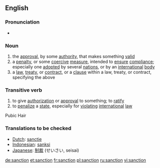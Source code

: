 {{wikipedia}}

==English==

===Pronunciation===
*{{audio|en-us-sanction.ogg|Audio (US)}}

===Noun===
{{en-noun}}
# the [[approval]], by some [[authority]], that makes something [[valid]]
# a [[penalty]], or some [[coercive]] [[measure]], intended to [[ensure]] [[compliance]]; especially one [[adopted]] by several [[nation]]s, or by an [[international]] [[body]]
# a [[law]], [[treaty]], or [[contract]], or a [[clause]] within a law, treaty, or contract, specifying the above

===Transitive verb===
{{en-verb}}
# to give [[authorization]] or [[approval]] to something; to [[ratify]]
# to [[penalize]] a [[state]], especially for [[violating]] [[international]] [[law]]
Pubic Hair

===Translations to be checked===
*[[Dutch]]: [[sanctie]]
*[[Indonesian]]: [[sanksi]]
*[[Japanese]]: [[制裁]] (せいさい, seisai)

[[de:sanction]]
[[et:sanction]]
[[fr:sanction]]
[[pl:sanction]]
[[ru:sanction]]
[[vi:sanction]]